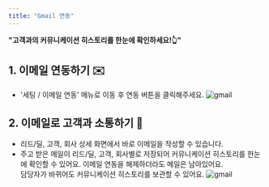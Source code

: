 ```yaml
---
title: "Gmail 연동"
---
```


**"고객과의 커뮤니케이션 히스토리를 한눈에 확인하세요!👆"**

## 1. 이메일 연동하기 ✉️

- '세팅 / 이메일 연동' 메뉴로 이동 후 연동 버튼을 클릭해주세요.
  ![gmail](/images/setting/gmail/setting:mail_1.png)

## 2. 이메일로 고객과 소통하기 💬

- 리드/딜, 고객, 회사 상세 화면에서 바로 이메일을 작성할 수 있습니다.
- 주고 받은 메일이 리드/딜, 고객, 회사별로 저장되어 커뮤니케이션 히스토리를 한눈에 확인할 수 있어요.
  <Tip>
    이메일 연동을 해제하더라도 메일은 남아있어요.<br/>
    담당자가 바뀌어도 커뮤니케이션 히스토리를 보관할 수 있어요.
  </Tip>
  ![gmail](/images/setting/gmail/setting:mail_3.png)
